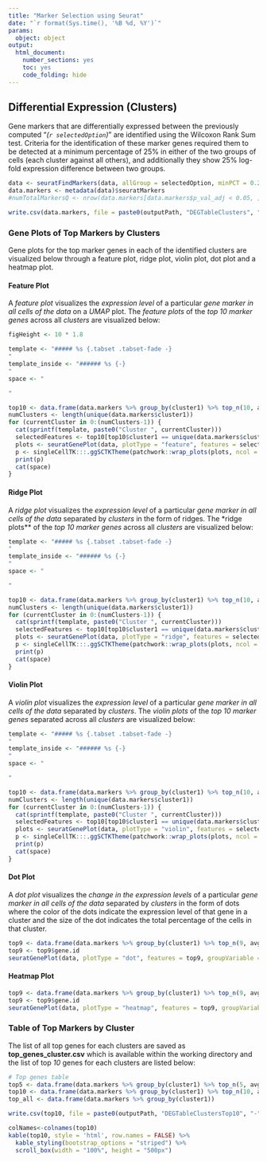 ```yaml
---
title: "Marker Selection using Seurat"
date: "`r format(Sys.time(), '%B %d, %Y')`"
params:
  object: object
output:
  html_document:
    number_sections: yes
    toc: yes
    code_folding: hide
---
```

## Differential Expression (Clusters)
Gene markers that are differentially expressed between the previously computed "*(`r selectedOption`)*" are identified using the Wilcoxon Rank Sum test. Criteria for the identification of these marker genes required them to be detected at a minimum percentage of 25% in either of the two groups of cells (each cluster against all others), and additionally they show 25% log-fold expression difference between two groups. 

```r
data <- seuratFindMarkers(data, allGroup = selectedOption, minPCT = 0.25, threshUse = 0.25, verbose = FALSE)
data.markers <- metadata(data)$seuratMarkers
#numTotalMarkersQ <- nrow(data.markers[data.markers$p_val_adj < 0.05, ])

write.csv(data.markers, file = paste0(outputPath, "DEGTableClusters", "-", gsub(" ", "_", Sys.Date()), ".csv"), row.names = FALSE)
```

### Gene Plots of Top Markers by Clusters {.tabset .tabset-fade}
Gene plots for the top marker genes in each of the identified clusters are visualized below through a feature plot, ridge plot, violin plot, dot plot and a heatmap plot.

#### Feature Plot {.tabset .tabset-fade .tabset-pills -}
A *feature plot* visualizes the *expression level* of a particular *gene marker in all cells of the data* on a *UMAP* plot. The *feature plots* of the *top 10 marker genes* across all *clusters* are visualized below:

```r
figHeight <- 10 * 1.8
```

```r
template <- "##### %s {.tabset .tabset-fade -}
"
template_inside <- "###### %s {-}
"
space <- "

"

top10 <- data.frame(data.markers %>% group_by(cluster1) %>% top_n(10, avg_log2FC))
numClusters <- length(unique(data.markers$cluster1))
for (currentCluster in 0:(numClusters-1)) {
  cat(sprintf(template, paste0("Cluster ", currentCluster)))
  selectedFeatures <- top10[top10$cluster1 == unique(data.markers$cluster1)[currentCluster+1], ]$gene.id
  plots <- seuratGenePlot(data, plotType = "feature", features = selectedFeatures, groupVariable = selectedOption, ncol = 1, cols = c("grey", "blue"))
  p <- singleCellTK:::.ggSCTKTheme(patchwork::wrap_plots(plots, ncol = 2))
  print(p)
  cat(space)
}
```


#### Ridge Plot {.tabset .tabset-fade .tabset-pills -}
A *ridge plot* visualizes the *expression level* of a particular *gene marker in all cells of the data* separated by *clusters* in the form of ridges. The *ridge plots** of the *top 10 marker genes* across all *clusters* are visualized below:

```r
template <- "##### %s {.tabset .tabset-fade -}
"
template_inside <- "###### %s {-}
"
space <- "

"

top10 <- data.frame(data.markers %>% group_by(cluster1) %>% top_n(10, avg_log2FC))
numClusters <- length(unique(data.markers$cluster1))
for (currentCluster in 0:(numClusters-1)) {
  cat(sprintf(template, paste0("Cluster ", currentCluster)))
  selectedFeatures <- top10[top10$cluster1 == unique(data.markers$cluster1)[currentCluster+1], ]$gene.id
  plots <- seuratGenePlot(data, plotType = "ridge", features = selectedFeatures, groupVariable = selectedOption, ncol = 1, cols = c("grey", "blue"))
  p <- singleCellTK:::.ggSCTKTheme(patchwork::wrap_plots(plots, ncol = 2))
  print(p)
  cat(space)
}
```

#### Violin Plot {.tabset .tabset-fade .tabset-pills -}
A *violin plot* visualizes the *expression level* of a particular *gene marker in all cells of the data* separated by *clusters*. The *violin plots* of the *top 10 marker genes* separated across all *clusters* are visualized below:

```r
template <- "##### %s {.tabset .tabset-fade -}
"
template_inside <- "###### %s {-}
"
space <- "

"

top10 <- data.frame(data.markers %>% group_by(cluster1) %>% top_n(10, avg_log2FC))
numClusters <- length(unique(data.markers$cluster1))
for (currentCluster in 0:(numClusters-1)) {
  cat(sprintf(template, paste0("Cluster ", currentCluster)))
  selectedFeatures <- top10[top10$cluster1 == unique(data.markers$cluster1)[currentCluster+1], ]$gene.id
  plots <- seuratGenePlot(data, plotType = "violin", features = selectedFeatures, groupVariable = selectedOption, ncol = 1, cols = c("grey", "blue"))
  p <- singleCellTK:::.ggSCTKTheme(patchwork::wrap_plots(plots, ncol = 2))
  print(p)
  cat(space)
}
```


#### Dot Plot {-}
A *dot plot* visualizes the *change in the expression levels* of a particular *gene marker in all cells of the data* separated by *clusters* in the form of dots where the color of the dots indicate the expression level of that gene in a cluster and the size of the dot indicates the total percentage of the cells in that cluster.

```r
top9 <- data.frame(data.markers %>% group_by(cluster1) %>% top_n(9, avg_log2FC))
top9 <- top9$gene.id
seuratGenePlot(data, plotType = "dot", features = top9, groupVariable = selectedOption, ncol = 1, cols = c("grey", "blue")) + theme(axis.text.x = element_text(angle = 90, size = 7), legend.text = element_text(size = 8), legend.key.size = unit(0.4, "cm"), legend.position = "top")
```

#### Heatmap Plot {-}

```r
top9 <- data.frame(data.markers %>% group_by(cluster1) %>% top_n(9, avg_log2FC))
top9 <- top9$gene.id
seuratGenePlot(data, plotType = "heatmap", features = top9, groupVariable = selectedOption, ncol = 1, cols = c("grey", "blue")) + theme(axis.text.y = element_text(size = 8), legend.text = element_text(size = 8), legend.key.size = unit(0.5, "cm"), legend.position = "top")
```

### Table of Top Markers by Cluster
The list of all top genes for each clusters are saved as **top_genes_cluster.csv** which is available within the working directory and the list of top *10* genes for each clusters are listed below:

```r
# Top genes table
top5 <- data.frame(data.markers %>% group_by(cluster1) %>% top_n(5, avg_log2FC))
top10 <- data.frame(data.markers %>% group_by(cluster1) %>% top_n(10, avg_log2FC))
top_all <- data.frame(data.markers %>% group_by(cluster1))

write.csv(top10, file = paste0(outputPath, "DEGTableClustersTop10", "-", gsub(" ", "_", Sys.Date()), ".csv"), row.names = FALSE)

colNames<-colnames(top10)
kable(top10, style = 'html', row.names = FALSE) %>%
  kable_styling(bootstrap_options = "striped") %>%
  scroll_box(width = "100%", height = "500px")
```
